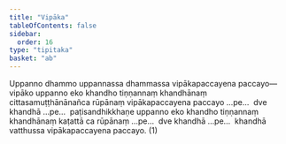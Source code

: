 ```yaml
---
title: "Vipāka"
tableOfContents: false
sidebar:
  order: 16
type: "tipitaka"
basket: "ab"
---
```



<DynamicBreadcrumb />

<Division number="13">

<Paragraph number="2611">
Uppanno dhammo uppannassa dhammassa vipākapaccayena paccayo—  vipāko uppanno eko khandho tiṇṇannaṃ khandhānaṃ cittasamuṭṭhānānañca rūpānaṃ vipākapaccayena paccayo …pe…  dve khandhā …pe…  paṭisandhikkhaṇe uppanno eko khandho tiṇṇannaṃ khandhānaṃ kaṭattā ca rūpānaṃ …pe…  dve khandhā …pe…  khandhā vatthussa vipākapaccayena paccayo. (1)
</Paragraph>
</Division>